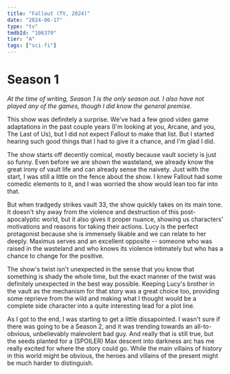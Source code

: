 ```yaml
---
title: "Fallout (TV, 2024)"
date: "2024-06-17"
type: "tv"
tmdbId: "106379"
tier: "A"
tags: ["sci-fi"]
---
```


# Season 1
_At the time of writing, Season 1 is the only season out. I also have not played any of the games, though I did know the general premise._

This show was definitely a surprise. We've had a few good video game adaptations in the past couple years (I'm looking at you, Arcane, and you, The Last of Us), but I did not expect Fallout to make that list. But I started hearing such good things that I had to give it a chance, and I'm glad I did.

The show starts off decently comical, mostly because vault society is just so funny. Even before we are shown the wasteland, we already know the great irony of vault life and can already sense the naivety. Just with the start, I was still a little on the fence about the show. I knew Fallout had some comedic elements to it, and I was worried the show would lean too far into that.

But when tradgedy strikes vault 33, the show quickly takes on its main tone. It doesn't shy away from the violence and destruction of this post-apocalyptic world, but it also gives it proper nuance, showing us characters' motivations and reasons for taking their actions. Lucy is the perfect protagonist because she is immensely likable and we can relate to her deeply. Maximus serves and an excellent opposite -- someone who was raised in the wasteland and who knows its violence intimately but who has a chance to change for the positive.

The show's twist isn't unexpected in the sense that you know that something is shady the whole time, but the exact manner of the twist was definitely unexpected in the best way possible. Keeping Lucy's brother in the vault as the mechanism for that story was a great choice too, providing some reprieve from the wild and making what I thought would be a complete side character into a quite interesting lead for a plot line.

As I got to the end, I was starting to get a little dissapointed. I wasn't sure if there was going to be a Season 2, and it was trending towards an all-to-obvious, unbelievably malevolent bad guy. And really that is still true, but the seeds planted for a (SPOILER) Max descent into darkness arc has me really excited for where the story could go. While the main villains of history in this world might be obvious, the heroes and villains of the present might be much harder to distinguish.
